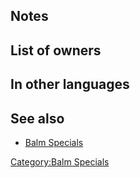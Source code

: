 {{Special
|tagid=SID_業火疾風の祝福
|name=Windfire Balm
|charge=1
|effect=When healing an ally with a staff, grants Atk/Spd+4 to all allies for 1 turn.
|cost=200
|exclusive=0
|required=Kindled-Fire Balm;Swift-Winds Balm
|canUseMove={{MoveList|all}}
|canUseWeapon={{WeaponList|Staff}}
|properties=random_owner
}}
==Notes==
{{Bonuses}}
==List of owners==
{{Skill Hero List}}
==In other languages==
{{OtherLanguages
|japanese=業火疾風の祝福
|german=Windfeuerbalsam
|spanishEU=Cefirobálsamo
|spanishLA=Cefirobálsamo
|french=Baume éclatant
|italian=Balsamo f./v.
|chineseTW=業火疾風的祝福
|portuguese=Eoliopirobáls.
}}
==See also==
* [[Skill families/Specials#Balm|Balm Specials]]
{{Specials Navbox}}
[[Category:Balm Specials]]